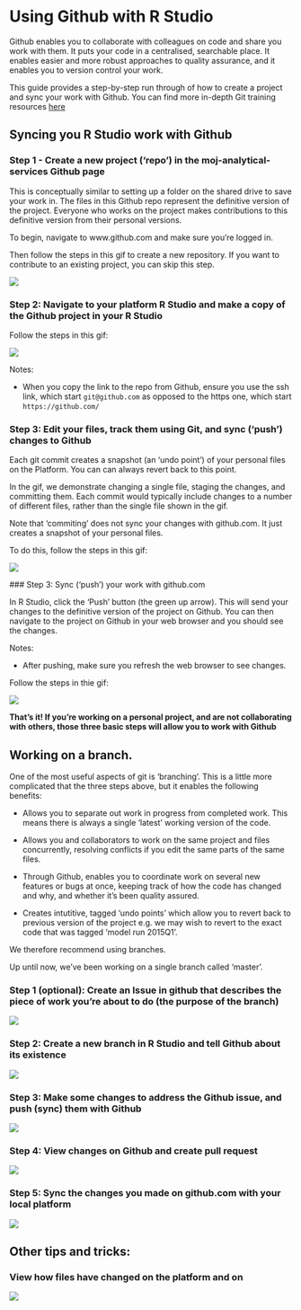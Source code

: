 # Using Github with R Studio

Github enables you to collaborate with colleagues on code and share you work with them. It puts your code in a centralised, searchable place. It enables easier and more robust approaches to quality assurance, and it enables you to version control your work.

This guide provides a step-by-step run through of how to create a project and sync your work with Github.  You can find more in-depth Git training resources [here](https://moj-analytical-services.github.io/platform_user_guidance/getting-started.html#training-resources)

## Syncing you R Studio work with Github

### Step 1 - Create a new project ('repo') in the moj-analytical-services Github page

This is conceptually similar to setting up a folder on the shared drive to save your work in.  The files in this Github repo represent the definitive version of the project.  Everyone who works on the project makes contributions to this definitive version from their personal versions.

To begin, navigate to www.github.com and make sure you're logged in.

Then follow the steps in this gif to create a new repository.  If you want to contribute to an existing project, you can skip this step.

  ![](images/github/create_repo.gif)
  
### Step 2:  Navigate to your platform R Studio and make a copy of the Github project in your R Studio

Follow the steps in this gif:

  ![](images/github/clone_repo.gif)
  
Notes:

* When you copy the link to the repo from Github, ensure you use the ssh link, which start `git@github.com` as opposed to the https one, which start `https://github.com/`
  
### Step 3: Edit your files, track them using Git, and sync ('push') changes to Github

Each git commit creates a snapshot (an 'undo point') of your personal files on the Platform.  You can can always revert back to this point.  

In the gif, we demonstrate changing a single file, staging the changes, and committing them.  Each commit would typically include changes to a number of different files, rather than the single file shown in the gif.

Note that 'commiting' does not sync your changes with github.com.  It just creates a snapshot of your personal files.

To do this, follow the steps in this gif:

 ![](images/github/make_changes_and_stage.gif)
 
 ### Step 3: Sync ('push') your work with github.com
 
 In R Studio, click the 'Push' button (the green up arrow).  This will send your changes to the definitive version of the project on Github. You can then navigate to the project on Github in your web browser and you should see the changes.
 
 Notes:
 
 * After pushing, make sure you refresh the web browser to see changes.
 
 Follow the steps in thie gif:
 
 ![](images/github/push_to_github.gif)
 
 
**That's it!  If you're working on a personal project, and are not collaborating with others, those three basic steps will allow you to work with Github**

## Working on a branch.

One of the most useful aspects of git is 'branching'.  This is a little more complicated that the three steps above, but it enables the following benefits:

* Allows you to separate out work in progress from completed work.  This means there is always a single 'latest' working version of the code.

* Allows you and collaborators to work on the same project and files concurrently, resolving conflicts if you edit the same parts of the same files.

* Through Github, enables you to coordinate work on several new features or bugs at once, keeping track of how the code has changed and why, and whether it's been quality assured.

* Creates intutitive, tagged 'undo points' which allow you to revert back to previous version of the project e.g. we may wish to revert to the exact code that was tagged 'model run 2015Q1'.

We therefore recommend using branches.

Up until now, we've been working on a single branch called 'master'.


### Step 1 (optional):  Create an Issue in github that describes the piece of work you're about to do (the purpose of the branch)

![](images/github/create_issue.gif)

### Step 2:  Create a new branch in R Studio and tell Github about its existence

![](images/github/checkout_branch.gif)

### Step 3:  Make some changes to address the Github issue, and push (sync) them with Github


![](images/github/make_changes_and_push.gif)


### Step 4: View changes on Github and create pull request


![](images/github/view_on_github_and_pr.gif)

### Step 5:  Sync the changes you made on github.com with your local platform

![](images/github/pull.gif)

## Other tips and tricks:


### View how files have changed on the platform and on 

 ![](images/github/view_history.gif)
 
 
 
